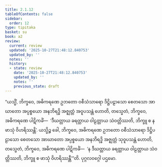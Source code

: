 ```yaml
---
title: 2.1.12
tableOfContents: false
sidebar:
  order: 12
type: tipitaka
basket: su
book: a2
review:
  current: review
  updated: '2025-10-27T21:48:12.840753'
  updated_by: ''
  notes: ''
  history:
  - state: review
    date: '2025-10-27T21:48:12.840753'
    updated_by: ''
    notes: ''
    previous_state: draft
---
```



<ReviewStatus review={frontmatter.review} showDetails={true} />

<HypothesisAnnotation frontmatter={frontmatter} />

<DynamicBreadcrumb />

<Division number="64" book="a2" e="ch" v="15" p="78">

<Paragraph number="142" book="a2">
“ယသ္မိံ, ဘိက္ခဝေ, အဓိကရဏေ ဥဘတော ဝစီသံသာရော ဒိဋ္ဌိပဠာသော စေတသော အာဃာတော အပ္ပစ္စယော အနဘိရဒ္ဓိ အဇ္ဈတ္တံ အဝူပသန္တံ ဟောတိ, တသ္မေတံ, ဘိက္ခဝေ, အဓိကရဏေ ပါဋိကင်္ခံ—  ‘ဒီဃတ္တာယ ခရတ္တာယ ဝါဠတ္တာယ သံဝတ္တိဿတိ, ဘိက္ခူ စ န ဖာသုံ ဝိဟရိဿန္တိ’.
</Paragraph>

<Paragraph number="143" book="a2">
ယသ္မိဉ္စ ခေါ, ဘိက္ခဝေ, အဓိကရဏေ ဥဘတော ဝစီသံသာရော ဒိဋ္ဌိပဠာသော စေတသော အာဃာတော အပ္ပစ္စယော အနဘိရဒ္ဓိ အဇ္ဈတ္တံ သုဝူပသန္တံ ဟောတိ, တသ္မေတံ, ဘိက္ခဝေ, အဓိကရဏေ ပါဋိကင်္ခံ—  ‘န ဒီဃတ္တာယ ခရတ္တာယ ဝါဠတ္တာယ သံဝတ္တိဿတိ, ဘိက္ခူ စ ဖာသုံ ဝိဟရိဿန္တီ’”တိ.

</Paragraph>
</Division>

<Paragraph number="144" type="center" book="a2">
ပုဂ္ဂလဝဂ္ဂေါ ပဌမော.
</Paragraph>